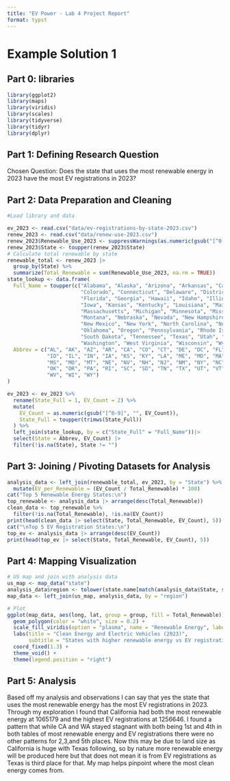 ```yaml
---
title: "EV Power - Lab 4 Project Report"
format: typst
---
```


# Example Solution 1

## **Part 0: libraries**

```r
library(ggplot2)
library(maps)
library(viridis)
library(scales)
library(tidyverse)
library(tidyr)
library(dplyr)
```

## **Part 1:** **Defining Research Question**

Chosen Question: Does the state that uses the most renewable energy in 2023 have the most EV registrations in 2023?

## **Part 2: Data Preparation and Cleaning**

```r
#Load library and data

ev_2023 <- read.csv("data/ev-registrations-by-state-2023.csv")
renew_2023 <- read.csv("data/renew-use-2023.csv")
renew_2023$Renewable_Use_2023 <- suppressWarnings(as.numeric(gsub("[^0-9.]", "", renew_2023$Renewable_Use_2023)))
renew_2023$State <- toupper(renew_2023$State)
# Calculate total renewable by state
renewable_total <- renew_2023 |>
  group_by(State) %>%
  summarize(Total_Renewable = sum(Renewable_Use_2023, na.rm = TRUE))
state_lookup <- data.frame(
  Full_Name = toupper(c("Alabama", "Alaska", "Arizona", "Arkansas", "California", 
                        "Colorado", "Connecticut", "Delaware", "District of Columbia",
                        "Florida", "Georgia", "Hawaii", "Idaho", "Illinois", "Indiana",
                        "Iowa", "Kansas", "Kentucky", "Louisiana", "Maine", "Maryland",
                        "Massachusetts", "Michigan", "Minnesota", "Mississippi", "Missouri",
                        "Montana", "Nebraska", "Nevada", "New Hampshire", "New Jersey",
                        "New Mexico", "New York", "North Carolina", "North Dakota", "Ohio",
                        "Oklahoma", "Oregon", "Pennsylvania", "Rhode Island", "South Carolina",
                        "South Dakota", "Tennessee", "Texas", "Utah", "Vermont", "Virginia",
                        "Washington", "West Virginia", "Wisconsin", "Wyoming")),
  Abbrev = c("AL", "AK", "AZ", "AR", "CA", "CO", "CT", "DE", "DC", "FL", "GA", "HI",
             "ID", "IL", "IN", "IA", "KS", "KY", "LA", "ME", "MD", "MA", "MI", "MN",
             "MS", "MO", "MT", "NE", "NV", "NH", "NJ", "NM", "NY", "NC", "ND", "OH",
             "OK", "OR", "PA", "RI", "SC", "SD", "TN", "TX", "UT", "VT", "VA", "WA",
             "WV", "WI", "WY")
)

ev_2023 <- ev_2023 %>%
  rename(State_Full = 1, EV_Count = 2) %>%
  mutate(
    EV_Count = as.numeric(gsub("[^0-9]", "", EV_Count)),
    State_Full = toupper(trimws(State_Full))
  ) %>%
  left_join(state_lookup, by = c("State_Full" = "Full_Name"))|>
  select(State = Abbrev, EV_Count) |>
  filter(!is.na(State), State != "")

```

## **Part 3: Joining / Pivoting Datasets for Analysis**

```r
analysis_data <- left_join(renewable_total, ev_2023, by = "State") %>%
  mutate(EV_per_Renewable = (EV_Count / Total_Renewable) * 100)
cat("Top 5 Renewable Energy States:\n")
top_renewable <- analysis_data |> arrange(desc(Total_Renewable))
clean_data <- top_renewable %>%
  filter(!is.na(Total_Renewable), !is.na(EV_Count))
print(head(clean_data |> select(State, Total_Renewable, EV_Count), 5))
cat("\nTop 5 EV Registration States:\n")
top_ev <- analysis_data |> arrange(desc(EV_Count))
print(head(top_ev |> select(State, Total_Renewable, EV_Count), 5))

```

## **Part 4: Mapping Visualization**

```r

# US map and join with analysis data
us_map <- map_data("state")
analysis_data$region <- tolower(state.name[match(analysis_data$State, state.abb)])
map_data <- left_join(us_map, analysis_data, by = "region")

# Plot
ggplot(map_data, aes(long, lat, group = group, fill = Total_Renewable)) +
  geom_polygon(color = "white", size = 0.2) +
  scale_fill_viridis(option = "plasma", name = "Renewable Energy", labels = comma) +
  labs(title = "Clean Energy and Electric Vehicles (2023)",
       subtitle = "States with higher renewable energy vs EV registrations") +
  coord_fixed(1.3) +
  theme_void() +
  theme(legend.position = "right")
```

## **Part 5: Analysis**

Based off my analysis and observations I can say that yes the state that uses the most renewable energy has the most EV registrations in 2023. Through my exploration I found that California had both the most renewable energy at 1065179 and the highest EV registrations at 1256646. I found a pattern that while CA and WA stayed stagnant with both being 1st and 4th in both tables of most renewable energy and EV registrations there were no other patterns for 2,3,and 5th places. Now this may be due to land size as California is huge with Texas following, so by nature more renewable energy will be produced here but that does not mean it is from EV registrations as Texas is third place for that. My map helps pinpoint where the most clean energy comes from.

